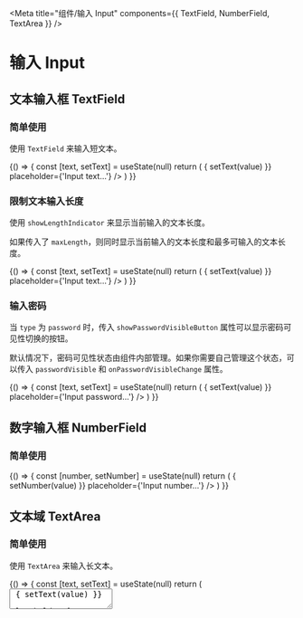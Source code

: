 
<Meta title="组件/输入 Input" components={{ TextField, NumberField, TextArea }} />

# 输入 Input

## 文本输入框 TextField

### 简单使用

使用 `TextField` 来输入短文本。

<Canvas>
  <Story name="TextField">
    {() => {
      const [text, setText] = useState(null)
      return (
        <TextField
          type='text'
          value={text}
          onChange={(value) => { setText(value) }}
          placeholder={'Input text...'}
        />
      )
    }}
  </Story>
</Canvas>

### 限制文本输入长度

使用 `showLengthIndicator` 来显示当前输入的文本长度。

如果传入了 `maxLength`，则同时显示当前输入的文本长度和最多可输入的文本长度。

<Canvas>
  <Story name="TextField with length limit">
    {() => {
      const [text, setText] = useState(null)
      return (
        <TextField
          type='text'
          value={text}
          maxLength={10}
          showLengthIndicator
          onChange={(value) => { setText(value) }}
          placeholder={'Input text...'}
        />
      )
    }}
  </Story>
</Canvas>

### 输入密码

当 `type` 为 `password` 时，传入 `showPasswordVisibleButton` 属性可以显示密码可见性切换的按钮。

默认情况下，密码可见性状态由组件内部管理。如果你需要自己管理这个状态，可以传入 `passwordVisible` 和 `onPasswordVisibleChange` 属性。

<Canvas>
  <Story name="TextField with password">
    {() => {
      const [text, setText] = useState(null)
      return (
        <TextField
          type='password'
          value={text}
          showPasswordVisibleButton
          onChange={(value) => { setText(value) }}
          placeholder={'Input password...'}
        />
      )
    }}
  </Story>
</Canvas>

## 数字输入框 NumberField

### 简单使用

<Canvas>
  <Story name="NumberField">
    {() => {
      const [number, setNumber] = useState(null)
      return (
        <NumberField
          value={number}
          onChange={(value) => { setNumber(value) }}
          placeholder={'Input number...'}
        />
      )
    }}
  </Story>
</Canvas>

## 文本域 TextArea

### 简单使用

使用 `TextArea` 来输入长文本。

<Canvas>
  <Story name="TextArea">
    {() => {
      const [text, setText] = useState(null)
      return (
        <TextArea
          value={text}
          onChange={(value) => { setText(value) }}
          placeholder={'Input text...'}
        />
      )
    }}
  </Story>
</Canvas>

### 限制文本输入长度

<Canvas>
  <Story name="TextArea with length limit">
    {() => {
      const [text, setText] = useState(null)
      return (
        <TextArea
          value={text}
          maxLength={200}
          showLengthIndicator
          onChange={(value) => { setText(value) }}
          placeholder={'Input text...'}
        />
      )
    }}
  </Story>
</Canvas>

### Props

<ArgsTable components={{ TextField, NumberField, TextArea }} />